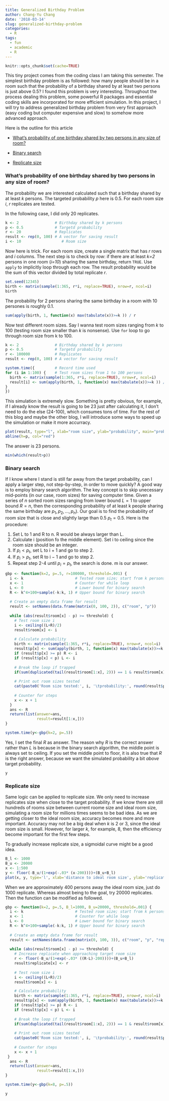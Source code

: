 ```yaml
---
title: Generalized Birthday Problem
author: Chang-Yu Chang
date: '2018-03-14'
slug: generalized-birthday-problem
categories:
  - R
tags:
  - fun
  - academic
  - R
---
```

```r
knitr::opts_chunk$set(cache=TRUE)
```
This tiny project comes from the coding class I am taking this semester. The simplest birthday problem is as followed: how many people should be in a room such that the probability of a birthday shared by at least two persons is just above 0.5? I found this problem is very interesting. Throughout the process dealing this problem, some powerful R packages and essential coding skills are incorporated for more efficient simulation. In this project, I will try to address generalized birthday problem from very first approach (easy coding but computer expensive and slow) to somehow more advanced approach. 

Here is the outline for this article

- [What's probability of one birthday shared by two persons in any size of room?](https://changyuchang.netlify.com/post/generalized-birthday-problem/#what's-probability-of-one-birthday-shared-by-two-persons-in-any-size-of-room?)

- [Binary search](https://changyuchang.netlify.com/post/generalized-birthday-problem/#binary-search)

- [Replicate size](https://changyuchang.netlify.com/post/generalized-birthday-problem/#replicate-size)

### What's probability of one birthday shared by two persons in any size of room?

The probability we are interested calculated such that a birthday shared by at least *k* persons. The targeted probability *p* here is 0.5. For each room size *i*, *r* replicates are tested. 

In the following case, I did only 20 replicates. 
```r
k <- 2                # Birthday shared by k persons
p <- 0.5              # Targetd probability
r <- 20               # Replicates
result <- rep(0, 100) # A vector for saving result 
i <- 10                  # Room size
```

Now here is trick. For each room size, create a single matrix that has *r* rows and *i* columns. The next step is to check by row: if there are at least *k=2* persons in one room (*i=10*) sharing the same birthday, return `TRUE`. Use `apply` to implicitly loop through each row. The result probability would be the sum of this vector divided by total replicate *r*.
```r
set.seed(12345)
birth <- matrix(sample(1:365, r*i, replace=TRUE), nrow=r, ncol=i)
birth
```
The probability for 2 persons sharing the same birthday in a room with 10 persones is roughly 0.1. 
```r
sum(apply(birth, 1, function(x) max(tabulate(x))>=k )) / r
```

Now test different room sizes. Say I wanna test room sizes ranging from *k* to 100 (testing room size smaller than *k* is nonsense). Use `for` loop to go through room size from k to 100. 
```r
k <- 2                # Birthday shared by k persons
p <- 0.5              # Targetd probability
r <- 100000           # Replicates
result <- rep(0, 100) # A vector for saving result 

system.time({         # Record time used
for (i in 1:100) {    # Test room sizes from 1 to 100 persons
  birth <- matrix(sample(1:365, r*i, replace=TRUE), nrow=r, ncol=i)
  result[i] <- sum(apply(birth, 1, function(x) max(tabulate(x))>=k )) / r
}
})
```

This simulation is extremely slow. Something is pretty obvious, for example, if I already know the result is going to be 23 just after calculating it, I don't need to do the else (24-100), which consumes tons of time. For the rest of this blog and maybe the other blog, I will introduce some ways to speed up the simulation or make it more accurracy.
```r
plot(result, type="l", xlab="room size", ylab="probability", main="probability of a birthday shared by k persons")
abline(h=p, col="red") 
```

The answer is 23 persons. 
```r
min(which(result>p))
```

### Binary search
If I know where I stand is still far away from the target probability, can I apply a larger step, not step-by-step, in order to move quickly? A good way is to employ binary search algorithm. The key concept is to skip unecessary mid-points (in our case, room sizes) for saving computer time. Given a series of *n* sorted room sizes ranging from lower bound $L=1$ to upper bound $R=n$, then the corresponding probability of at least k people sharing the same birthday are $p_1, p_2, \dots, p_n$). Our goal is to find the probability of room size that is close and slightly large than 0.5 $p_t=0.5$. Here is the procedure:

1. Set L to 1 and R to n. R would be always larger than L.
2. Calculate i (position fo the middle element). Set i to ceiling since the room size should be an integer. 
3. If $p_i<p_t$, set L to i + 1 and go to step 2.
4. If $p_i>p_t$, set R to i − 1 and go to step 2.
5. Repeat step 2-4 until $p_i=p_t$, the search is done. m is our answer.

```r
gbp <- function(k=2, p=.5, r=100000, threshold=.001) {
  i <- k                       # Tested room size; start from k persons in a room
  x <- 1                       # Counter for while loop
  L <- 0                       # Lower bound for binary search
  R <- k^4+100+sample(-k:k, 1) # Upper bound for binary search
  
  # Create an empty data frame for result
  result <- setNames(data.frame(matrix(0, 100, 2)), c("room", "p"))
  
  while (abs(result$room[x] - p) >= threshold) {
    # Test room size i
    i <- ceiling((L+R)/2)
    result$room[x] <- i
    
    # Calculate probability
    birth <- matrix(sample(1:365, r*i, replace=TRUE), nrow=r, ncol=i)
    result$p[x] <- sum(apply(birth, 1, function(x) max(tabulate(x))>=k )) / r
    if (result$p[x] >= p) R <- i
    if (result$p[x] < p) L <- i
    
    # Break the loop if trapped
    if(sum(duplicated(tail(result$room[1:x], 2))) == 1 & result$room[x] != 0) break
    
    # Print out room sizes tested
    cat(paste0('Room size tested:', i, '\tprobability:', round(result$p[x], 3), '\n'))
    
    # Counter for steps
    x <- x + 1          
  }
  ans <- R
  return(list(answer=ans,
              result=result[1:x,]))
}

system.time(y<-gbp(k=2, p=.5))
```
Yes, I set the final $R$ as answer. The reason why $R$ is the correct answer rather than $L$ is because in the binary search algorithm, the middle point is always set to ceiling. If you set the middle point to floor, it is also true that $R$ is the right answer, because we want the simulated probability a bit *above* target probability.
```r
y
```


### Replicate size
Same logic can be applied to replicate size. We only need to increase replicates size when close to the target probability. If we know there are still hundreds of rooms size between current roome size and ideal room size, simulating a room size for millions times seems to be bad idea. As we are getting closer to the ideal room size, accuracy becomes more and more important. Accuracy may not be a big deal when *k* is 2 or 3, since the ideal room size is small. However, for larger *k*, for example, 8, then the efficiency become important for the first few steps. 

To gradually increase replicate size, a sigmoidal curve might be a good idea. 
```r
B_l <- 1000
B_u <- 20000
x <- 1:500
y <- floor(-B_u/(1+exp(-.03* (x-200))))+(B_u+B_l)
plot(x, y, type='l', xlab='distance to ideal room size', ylab='replicate size')
```

When we are approximately 400 persons away the ideal room size, just do 1000 replicate. Whereas almost being to the goal, try 20000 replicates. Then the function can be modified as followed.

```r
gbp <- function(k=2, p=.5, B_l=1000, B_u=20000, threshold=.001) {
  i <- k                       # Tested room size; start from k persons in a room
  x <- 1                       # Counter for while loop
  L <- 0                       # Lower bound for binary search
  R <- k^4+100+sample(-k:k, 1) # Upper bound for binary search
  
  # Create an empty data frame for result
  result <- setNames(data.frame(matrix(0, 100, 3)), c("room", "p", "replicate"))
  
  while (abs(result$room[x] - p) >= threshold) {
    # Increase replicate when approaching target room size
    r <- floor(-B_u/(1+exp(-.03* ((R-L)-200))))+(B_u+B_l)
    result$replicate[x] <- r
    
    # Test room size i
    i <- ceiling((L+R)/2)
    result$room[x] <- i 

    # Calculate probability
    birth <- matrix(sample(1:365, r*i, replace=TRUE), nrow=r, ncol=i)
    result$p[x] <- sum(apply(birth, 1, function(x) max(tabulate(x))>=k )) / r
    if (result$p[x] >= p) R <- i
    if (result$p[x] < p) L <- i
    
    # Break the loop if trapped
    if(sum(duplicated(tail(result$room[1:x], 2))) == 1 & result$room[x] != 0) break
    
    # Print out room sizes tested
    cat(paste0('Room size tested:', i, '\tprobability:', round(result$p[x], 3), '\treplicate size: ', r, '\n'))
    
    # Counter for steps
    x <- x + 1          
 }
  ans <- R
  return(list(answer=ans,
              result=result[1:x,]))
}

system.time(y<-gbp(k=8, p=.5))
```
```r
y
```

